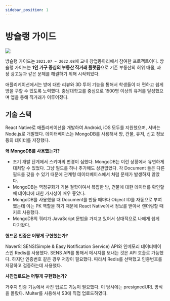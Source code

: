 ```yaml
---
sidebar_position: 1
---
```



# 방슐랭 가이드

<Image src="https://github.com/back-to-the-basic/interview/assets/63354527/3fc01622-ed1f-438f-b36c-13e30d38f14f" />

<br />

방슐랭 가이드는 `2021.07 ~ 2022.08`에 교내 창업동아리에서 참여한 프로젝트이다.
방슐랭 가이드는 **1인 가구 중심의 부동산 직거래 플랫폼**으로 기존 부동산의 허위 매물, 과장 광고등과 같은 문제를 해결하기
위해 시작되었다.

애플리케이션에서는 방에 대한 리뷰와 3D 투어 기능을 통해서 학생들이 더 편하고 쉽게 방을 구할 수 있도록 노력했다.
충남대학교를 중심으로 1500명 이상의 유저를 달성했으며 앱을 통해 직거래가 이루어졌다.

## 기술 스택

React Native로 애플리케이션을 개발하여 Android, iOS 모두를 지원했으며, 서버는 Node.js로 개발했다.
데이터베이스는 MongoDB를 사용해서 방, 건물, 유저, 신고 정보등의 데이터를 저장했다.

**왜 MongoDB를 사용했는가?**

- 초기 개발 단계에서 스키마의 변경이 심했다. MongoDB는 이런 상황에서 유연하게 대처할 수 있었다.
  그냥 필드를 하나 추가해도 상관없었다. 각 Document 들은 다른 필드를 갖을 수 있기 때문에
  관계형 데이터베이스에서 처럼 문제가 발생하지 않았다.
- MongoDB는 역정규화가 기본 철학이여서 복잡한 방, 건물에 대한 데이터를
  확인할 때 데이터에 대한 가시성이 매우 좋았다.
- MongoDB를 사용했을 때 Document를 만들 때마다 Object ID를 자동으로 부여했는데 이는 PK 역할을 하기 때문에 React Native에서
  정보를 받아서 렌더링할 때 키로 사용했다.
- MongoDB의 쿼리가 JavaScript 문법을 가지고 있어서 상대적으로 나에게 쉽게 다가왔다.

**핸드폰 인증은 어떻게 구현했는가?**

Naver의 SENS(Simple & Easy Notification Service) API와 인메모리 데이터베이스인 Redis를 사용했다.
SENS API를 통해서 메시지를 보내는 것은 API 호출로 가능했다. 하지만 인증번호 같은 경우 저장이 필요했다.
따라서 Redis를 선택했고 인증번호를 저장하고 검증하는데 사용했다.

**사진업로드는 어떻게 구현했는가?**

거주지 인증 기능에서 사진 업로드 기능이 필요했다. 이 당시에는 presignedURL 방식을 몰랐다. Multer를 사용해서
S3에 직접 업로드하였다.
